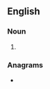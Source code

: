 ==English==

===Noun===
{{head|en|noun form}}

# {{plural of|hagbut|lang=en}}

===Anagrams===
* {{anagrams|en|a=abghstu|abgusht}}